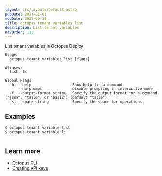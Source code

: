 ```yaml
---
layout: src/layouts/Default.astro
pubDate: 2023-01-01
modDate: 2023-06-19
title: octopus tenant variables list
description: List tenant variables
navOrder: 111
---
```


List tenant variables in Octopus Deploy

```
Usage:
  octopus tenant variables list [flags]

Aliases:
  list, ls

Global Flags:
  -h, --help                   Show help for a command
      --no-prompt              Disable prompting in interactive mode
  -f, --output-format string   Specify the output format for a command ("json", "table", or "basic") (default "table")
  -s, --space string           Specify the space for operations

```

## Examples

<SamplesInstance />

```
$ octopus tenant variable list
$ octopus tenant variable ls


```

## Learn more

- [Octopus CLI](/docs/octopus-rest-api/cli)
- [Creating API keys](/docs/octopus-rest-api/how-to-create-an-api-key)